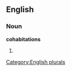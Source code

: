 
==English==

===Noun===
'''cohabitations'''

# {{plural of|[[cohabitation]]}}

[[Category:English plurals]]